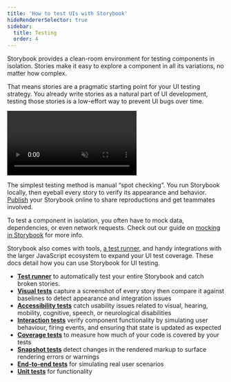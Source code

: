 ```yaml
---
title: 'How to test UIs with Storybook'
hideRendererSelector: true
sidebar:
  title: Testing
  order: 4
---
```


Storybook provides a clean-room environment for testing components in isolation. Stories make it easy to explore a component in all its variations, no matter how complex.

That means stories are a pragmatic starting point for your UI testing strategy. You already write stories as a natural part of UI development, testing those stories is a low-effort way to prevent UI bugs over time.

<video autoPlay muted playsInline loop>
  <source src="stories-are-tests-optimized.mp4" type="video/mp4" />
</video>

The simplest testing method is manual “spot checking”. You run Storybook locally, then eyeball every story to verify its appearance and behavior. [Publish](../sharing/publish-storybook.mdx) your Storybook online to share reproductions and get teammates involved.

To test a component in isolation, you often have to mock data, dependencies, or even network requests. Check out our guide on [mocking in Storybook](../writing-stories/build-pages-with-storybook.mdx#mocking-connected-components) for more info.

Storybook also comes with tools, [a test runner](./test-runner.mdx), and handy integrations with the larger JavaScript ecosystem to expand your UI test coverage. These docs detail how you can use Storybook for UI testing.

* [**Test runner**](./test-runner.mdx) to automatically test your entire Storybook and catch broken stories.
* [**Visual tests**](./visual-testing.mdx) capture a screenshot of every story then compare it against baselines to detect appearance and integration issues
* [**Accessibility tests**](./accessibility-testing.mdx) catch usability issues related to visual, hearing, mobility, cognitive, speech, or neurological disabilities
* [**Interaction tests**](./interaction-testing.mdx) verify component functionality by simulating user behaviour, firing events, and ensuring that state is updated as expected
* [**Coverage tests**](./test-coverage.mdx) to measure how much of your code is covered by your tests
* [**Snapshot tests**](./snapshot-testing.mdx) detect changes in the rendered markup to surface rendering errors or warnings
* [**End-to-end tests**](./stories-in-end-to-end-tests.mdx) for simulating real user scenarios
* [**Unit tests**](./stories-in-unit-tests.mdx) for functionality
